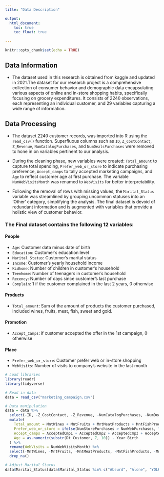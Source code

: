 ```yaml
---
title: "Data Description"

output: 
  html_document:
    toc: true
    toc_float: true
    
---
```




```r
knitr::opts_chunk$set(echo = TRUE)
```




## Data Information

- The dataset used in this research is obtained from kaggle and updated in 2021.The dataset for our research project is a comprehensive collection of consumer behavior and demographic data encapsulating various aspects of online and in-store shopping habits, specifically focusing on grocery expenditures. It consists of 2240 observations, each representing an individual customer, and 29 variables capturing a wide range of information.

## Data Processing

- The dataset 2240 customer records, was imported into R using the `read_csv()` function. Superfluous columns such as `ID`, `Z_CostContact`, `Z_Revenue`, `NumCatalogPurchases`, and `NumDealsPurchases` were removed to hone in on variables pertinent to our analysis.

- During the cleaning phase, new variables were created: `Total_amount` to capture total spending, `Prefer_web_or_store` to indicate purchasing preference, `Accept_camps` to tally accepted marketing campaigns, and `Age` to reflect customer age at first purchase. The variable `NumWebVisitsMonth` was renamed to `WebVisits` for better interpretability.

- Following the removal of rows with missing values, the `Marital_Status` variable was streamlined by grouping uncommon statuses into an 'Other' category, simplifying the analysis. The final dataset is devoid of redundant information and is augmented with variables that provide a holistic view of customer behavior.


### The Final dataset contains the following 12 variables:

#### People

- `Age`: Customer data minus date of birth
- `Education`: Customer's education level
- `Marital_Status`: Customer's marital status
- `Income`: Customer's yearly household income
- `Kidhome`: Number of children in customer's household
- `Teenhome`: Number of teenagers in customer's household
- `Recency`: Number of days since customer's last purchase
- `Complain`: 1 if the customer complained in the last 2 years, 0 otherwise


#### Products

- `Total_amount`: Sum of the amount of products the customer purchased, included wines, fruits, meat, fish, sweet and gold.


#### Promotion

- `Accept_Camps`: if customer accepted the offer in the 1st campaign, 0 otherwise

#### Place

- `Prefer_web_or_store`: Customer prefer web or in-store shopping
- `WebVisits`: Number of visits to company’s website in the last month




```r
# Load libraries
library(readr)
library(tidyverse)

# Read in data
data = read_csv("marketing_campaign.csv")

# Data manipulation
data = data %>%
  select(-ID, -Z_CostContact, -Z_Revenue, -NumCatalogPurchases, -NumDealsPurchases) %>%
  mutate(
    Total_amount = MntWines + MntFruits + MntMeatProducts + MntFishProducts + MntSweetProducts + MntGoldProds,
    Prefer_web_or_store = ifelse(NumStorePurchases > NumWebPurchases, "store", "web"),
    Accept_camps = AcceptedCmp1 + AcceptedCmp2 + AcceptedCmp3 + AcceptedCmp4 + AcceptedCmp5 + Response,
    Age = as.numeric(substr(Dt_Customer, 7, 10)) - Year_Birth
  ) %>%
  rename(WebVisits = NumWebVisitsMonth) %>%
  select(-MntWines, -MntFruits, -MntMeatProducts, -MntFishProducts, -MntSweetProducts, -MntGoldProds,-AcceptedCmp1, -AcceptedCmp2, -AcceptedCmp3, -AcceptedCmp4, -AcceptedCmp5, -Response, -Year_Birth, -Dt_Customer, -NumWebPurchases, -NumStorePurchases) %>%
  drop_na()

# Adjust Marital Status
data$Marital_Status[data$Marital_Status %in% c("Absurd", "Alone", "YOLO", "Widow")] = "Other"

```
